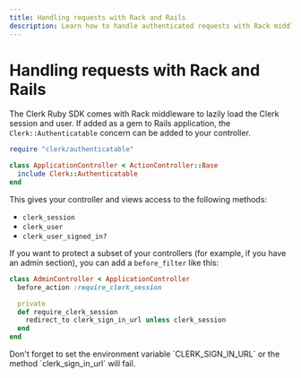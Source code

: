 ```yaml
---
title: Handling requests with Rack and Rails
description: Learn how to handle authenticated requests with Rack middleware using Clerk.
---
```


# Handling requests with Rack and Rails

The Clerk Ruby SDK comes with Rack middleware to lazily load the Clerk session and user. If added as a gem to Rails application, the `Clerk::Authenticatable` concern can be added to your controller.

```ruby
require "clerk/authenticatable"

class ApplicationController < ActionController::Base
  include Clerk::Authenticatable
end
```

This gives your controller and views access to the following methods:

- `clerk_session`
- `clerk_user`
- `clerk_user_signed_in?`

If you want to protect a subset of your controllers (for example, if you have an admin section), you can add a `before_filter` like this:

```ruby
class AdminController < ApplicationController
  before_action :require_clerk_session

  private
  def require_clerk_session
    redirect_to clerk_sign_in_url unless clerk_session
  end
end
```

<Callout type="warning">
  Don't forget to set the environment variable `CLERK_SIGN_IN_URL` or the method `clerk_sign_in_url` will fail.
</Callout>
